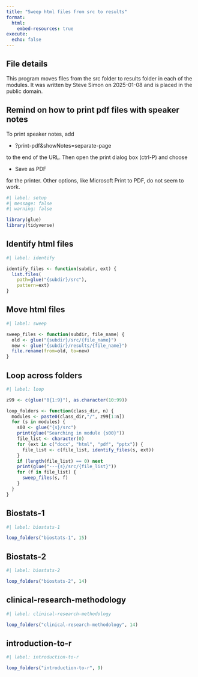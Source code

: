 ```yaml
---
title: "Sweep html files from src to results"
format: 
  html:
    embed-resources: true
execute: 
  echo: false
---
```


## File details

This program moves files from the src folder to results folder in each of the modules. It was written by Steve Simon on 2025-01-08 and is placed in the public domain. 

## Remind on how to print pdf files with speaker notes

To print speaker notes, add

-   ?print-pdf&showNotes=separate-page 

to the end of the URL. Then open the print dialog box (ctrl-P) and choose

-   Save as PDF

for the printer. Other options, like Microsoft Print to PDF, do not seem to work.

```r
#| label: setup
#| message: false
#| warning: false

library(glue)
library(tidyverse)
```

## Identify html files

```r
#| label: identify

identify_files <- function(subdir, ext) {
  list.files(
    path=glue("{subdir}/src"),
    pattern=ext)
}
```

## Move html files

```r
#| label: sweep

sweep_files <- function(subdir, file_name) {
  old <- glue("{subdir}/src/{file_name}")
  new <- glue("{subdir}/results/{file_name}")
  file.rename(from=old, to=new)
}
```

## Loop across folders

```r
#| label: loop

z99 <- c(glue("0{1:9}"), as.character(10:99))

loop_folders <- function(class_dir, n) {
  modules <- paste0(class_dir,"/", z99[1:n])
  for (s in modules) {
  	s00 <- glue("{s}/src")
    print(glue("Searching in module {s00}"))
    file_list <- character(0)
    for (ext in c("docx", "html", "pdf", "pptx")) {
      file_list <- c(file_list, identify_files(s, ext))
    }
    if (length(file_list) == 0) next
    print(glue("---{s}/src/{file_list}"))
    for (f in file_list) {
      sweep_files(s, f)
    }
  }
}
```

## Biostats-1

```r
#| label: biostats-1

loop_folders("biostats-1", 15)
```

## Biostats-2

```r
#| label: biostats-2

loop_folders("biostats-2", 14)
```

## clinical-research-methodology

```r
#| label: clinical-research-methodology

loop_folders("clinical-research-methodology", 14)
```

## introduction-to-r

```r
#| label: introduction-to-r

loop_folders("introduction-to-r", 9)
```

